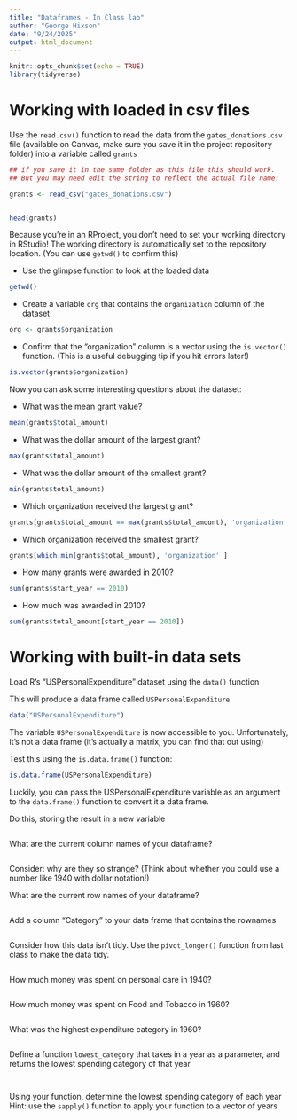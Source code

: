 ```yaml
---
title: "Dataframes - In Class lab"
author: "George Hixson"
date: "9/24/2025"
output: html_document
---
```


```r
knitr::opts_chunk$set(echo = TRUE)
library(tidyverse)
```

# Working with loaded in csv files


Use the `read.csv()` function to read the data from the `gates_donations.csv` file (available on Canvas, make sure you save it in the project repository folder) into a variable called `grants` 

```r
## if you save it in the same folder as this file this should work. 
## But you may need edit the string to reflect the actual file name: 

grants <- read_csv("gates_donations.csv")


head(grants)
```

Because you're in an RProject, you don't need to set your working directory in RStudio! The working directory is automatically set to the repository location. (You can use `getwd()` to confirm this)

- Use the glimpse function to look at the loaded data

```r

getwd()
```


- Create a variable `org` that contains the `organization` column of the dataset

```r
org <- grants$organization

```


- Confirm that the "organization" column is a vector using the `is.vector()` function. (This is a useful debugging tip if you hit errors later!)

```r
is.vector(grants$organization)

```


Now you can ask some interesting questions about the dataset:

- What was the mean grant value?

```r
mean(grants$total_amount)
```


- What was the dollar amount of the largest grant?

```r
max(grants$total_amount)
```


- What was the dollar amount of the smallest grant?

```r
min(grants$total_amount)
```


- Which organization received the largest grant?

```r

grants[grants$total_amount == max(grants$total_amount), 'organization' ]
```


- Which organization received the smallest grant?

```r
grants[which.min(grants$total_amount), 'organization' ]
```

- How many grants were awarded in 2010?

```r
sum(grants$start_year == 2010)
```

- How much was awarded in 2010? 

```r
sum(grants$total_amount[start_year == 2010])
```


# Working with built-in data sets

Load R's "USPersonalExpenditure" dataset using the `data()` function

This will produce a data frame called `USPersonalExpenditure`
```r
data("USPersonalExpenditure")
```

The variable `USPersonalExpenditure` is now accessible to you. Unfortunately, it's not a data frame (it's actually a matrix, you can find that out using) 

Test this using the `is.data.frame()` function:

```r
is.data.frame(USPersonalExpenditure)
```

Luckily, you can pass the USPersonalExpenditure variable as an argument to the `data.frame()` function to convert it a data frame.

Do this, storing the result in a new variable

```r

```


What are the current column names of your dataframe?
```r

```


Consider: why are they so strange? (Think about whether you could use a number like 1940 with dollar notation!)

What are the current row names of your dataframe?
```r

```


Add a column "Category" to your data frame that contains the rownames

```r

```

Consider how this data isn't tidy. Use the `pivot_longer()` function from last class to make the data tidy. 

```r

```


How much money was spent on personal care in 1940?
```r

```


How much money was spent on Food and Tobacco in 1960?
```r


```


What was the highest expenditure category in 1960?
```r


```


Define a function `lowest_category` that takes in a year as a parameter, and returns the lowest spending category of that year
```r



```

```r

```


Using your function, determine the lowest spending category of each year
Hint: use the `sapply()` function to apply your function to a vector of years

```r

```
